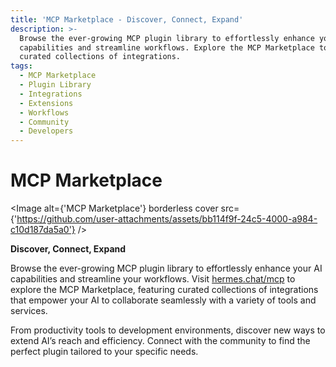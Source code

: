 ```yaml
---
title: 'MCP Marketplace - Discover, Connect, Expand'
description: >-
  Browse the ever-growing MCP plugin library to effortlessly enhance your AI
  capabilities and streamline workflows. Explore the MCP Marketplace to find
  curated collections of integrations.
tags:
  - MCP Marketplace
  - Plugin Library
  - Integrations
  - Extensions
  - Workflows
  - Community
  - Developers
---
```


# MCP Marketplace

<Image alt={'MCP Marketplace'} borderless cover src={'https://github.com/user-attachments/assets/bb114f9f-24c5-4000-a984-c10d187da5a0'} />

**Discover, Connect, Expand**

Browse the ever-growing MCP plugin library to effortlessly enhance your AI capabilities and streamline your workflows. Visit [hermes.chat/mcp](https://hermes.chat/mcp) to explore the MCP Marketplace, featuring curated collections of integrations that empower your AI to collaborate seamlessly with a variety of tools and services.

From productivity tools to development environments, discover new ways to extend AI’s reach and efficiency. Connect with the community to find the perfect plugin tailored to your specific needs.
